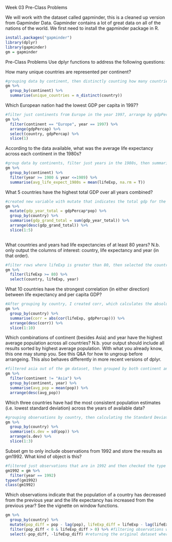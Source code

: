 Week 03 Pre-Class Problems

We will work with the dataset called gapminder, this is a cleaned up version from Gapminder Data. Gapminder contains a lot of great data on all of the nations of the world. We first need to install the gapminder package in R.
``` r
install.packages("gapminder")
library(dplyr)
library(gapminder)
gm = gapminder
```
Pre-Class Problems
Use dplyr functions to address the following questions:

How many unique countries are represented per continent?
``` r
#grouping data by continent, then distinctly counting how many countries are in each continent group
gm %>%
  group_by(continent) %>%
  summarise(unique_countries = n_distinct(country))
```
Which European nation had the lowest GDP per capita in 1997?
``` r
#filter just continents from Europe in the year 1997, arrange by gdpPercap, then select the top row that indicates the country with the lowest value
gm %>%
  filter(continent == "Europe", year == 1997) %>%
  arrange(gdpPercap) %>%
  select(country, gdpPercap) %>%
  slice(1) 
```
According to the data available, what was the average life expectancy across each continent in the 1980s?
``` r
#group data by continents, filter just years in the 1980s, then summarise each group based on their mean life expectancy
gm %>%
  group_by(continent) %>%
  filter(year >= 1980 & year <=1989) %>%
  summarise(avg_life_expect_1980s = mean(lifeExp, na.rm = T))
```

What 5 countries have the highest total GDP over all years combined?
``` r
#created new variable with mutate that indicates the total gdp for the year, then grouped by country and calculated the GDP cumulative total for all the years. I then arranged in descending order and sliced the top 5 countries
gm %>%
  mutate(gdp_year_total = gdpPercap*pop) %>% 
  group_by(country) %>%
  summarise(gdp_grand_total = sum(gdp_year_total)) %>%
  arrange(desc(gdp_grand_total)) %>%
  slice(1:5)
  
```
What countries and years had life expectancies of at least 80 years? N.b. only output the columns of interest: country, life expectancy and year (in that order).
``` r
#filter rows where lifeExp is greater than 80, then selected the country, life expectancy and year columns
gm %>%
  filter(lifeExp >= 80) %>% 
  select(country, lifeExp, year) 
```

What 10 countries have the strongest correlation (in either direction) between life expectancy and per capita GDP?
``` r
#After grouping by country, I created corr, which calculates the absoluate value of the correlation accross Life expectancy and gdpPercap. I then arranged in descending order by corr and sliced the top 10 rows
gm %>%
  group_by(country) %>% 
  summarise(corr = abs(cor(lifeExp, gdpPercap))) %>%  
  arrange(desc(corr)) %>%
  slice(1:10)
```
Which combinations of continent (besides Asia) and year have the highest average population across all countries? N.b. your output should include all results sorted by highest average population. With what you already know, this one may stump you. See this Q&A for how to ungroup before arrangeing. This also behaves differently in more recent versions of dplyr.
``` r
#filtered asia out of the gm dataset, then grouped by both continent and year. I then summarized by the mean population according to both continent and year. Finally, I arranged by the the descending order of avg_pop
gm %>%
  filter(continent != "Asia") %>%    
  group_by(continent, year) %>%
  summarise(avg_pop = mean(pop)) %>%
  arrange(desc(avg_pop))
```

Which three countries have had the most consistent population estimates (i.e. lowest standard deviation) across the years of available data?
``` r
#grouping observations by country, then calculating the Standard Deviation per country. I then arranged by the SD and sliced out the first 3 observations
gm %>%
  group_by(country) %>% 
  summarise(s.dev = sd(pop)) %>%
  arrange(s.dev) %>%
  slice(1:3)
```
Subset gm to only include observations from 1992 and store the results as gm1992. What kind of object is this?
``` r
#filtered just observations that are in 1992 and then checked the type and class of the new variable
gm1992 = gm %>%
  filter(year == 1992)
typeof(gm1992)
class(gm1992)
```
Which observations indicate that the population of a country has decreased from the previous year and the life expectancy has increased from the previous year? See the vignette on window functions.
``` r
gm %>%
  group_by(country) %>%
  mutate(pop_diff = pop - lag(pop), lifeExp_diff = lifeExp - lag(lifeExp)) %>% #creating two new variables that calculate the difference between the most recent population/lifeexpectancy and the one "lagging" one observation before it
  filter(pop_diff < 0 & lifeExp_diff > 0) %>% #filtering observations where the population descreased and the life expectancy increased
  select(-pop_diff, -lifeExp_diff) #returning the original dataset where the two new variables are not shown
```


